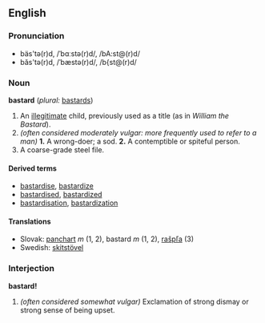 ==English==
===Pronunciation===
*bäs'tə(r)d, /ˈbɑːstə(r)d/, /bA:st@(r)d/
*băs'tə(r)d, /ˈbæstə(r)d/, /b{st@(r)d/

===Noun===
'''bastard''' (''plural:'' [[bastards]])

# An [[illegitimate]] child, previously used as a title (as in ''William the Bastard'').
# ''(often considered moderately vulgar: more frequently used to refer to a man)'' '''1.''' A wrong-doer; a sod. '''2.''' A contemptible or spiteful person.
# A coarse-grade steel file.

==== Derived terms ====
*[[bastardise]], [[bastardize]]
*[[bastardised]], [[bastardized]]
*[[bastardisation]], [[bastardization]]

==== Translations ====
*Slovak: [[panchart]] ''m'' (1, 2), bastard ''m'' (1, 2), [[rašpľa]] (3)
*Swedish: [[skitstövel]]

===Interjection===
'''bastard!'''

# ''(often considered somewhat vulgar)'' Exclamation of strong dismay or strong sense of being upset.